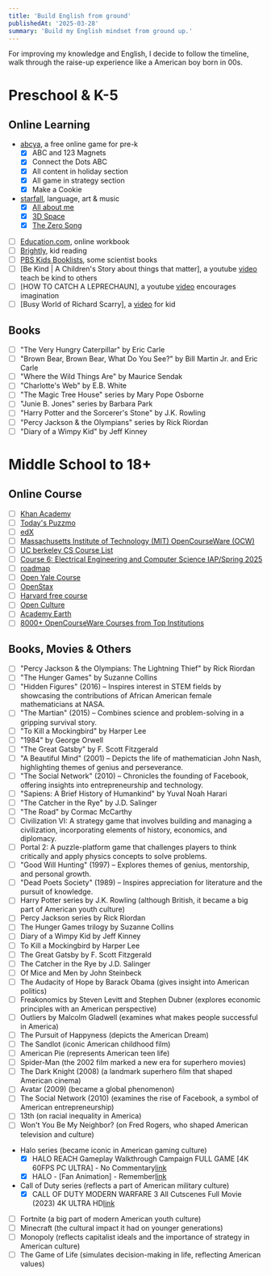 ```yaml
---
title: 'Build English from ground'
publishedAt: '2025-03-28'
summary: 'Build my English mindset from ground up.'
---
```


For improving my knowledge and English, I decide to follow the timeline, walk through the raise-up experience like a American boy born in 00s.

# Preschool & K-5

## Online Learning
- [abcya](https://www.abcya.com/grades/prek/holiday), a free online game for pre-k
    - [x] ABC and 123 Magnets
    - [x] Connect the Dots ABC
    - [x] All content in holiday section
    - [x] All game in strategy section
    - [x] Make a Cookie
- [starfall](https://www.starfall.com/h/index-kindergarten.php), language, art & music
    - [x] [All about me](https://www.starfall.com/h/me/index.php?mg=k)
    - [x] [3D Space](https://www.starfall.com/h/geometry/3D-space/?)
    - [x] [The Zero Song](https://www.starfall.com/h/mathsongs/vfs262255242?)
- [ ] [Education.com](https://www.education.com/resources/grade-pk/?page=4), online workbook
- [ ] [Brightly](https://www.readbrightly.com/), kid reading
- [ ] [PBS Kids Booklists](https://www.pbs.org/parents/thrive/books-to-inspire-your-young-scientist), some scientist books
- [ ] [Be Kind | A Children's Story about things that matter], a youtube [video](https://www.youtube.com/watch?v=kAo4-2UzgPo) teach be kind to others
- [ ] [HOW TO CATCH A LEPRECHAUN], a youtube [video](https://www.youtube.com/watch?v=LdKTCtypLlw) encourages imagination
- [ ] [Busy World of Richard Scarry], a [video](https://www.youtube.com/watch?v=FDJF8NawlHo) for kid

## Books
- [ ] "The Very Hungry Caterpillar" by Eric Carle
- [ ] "Brown Bear, Brown Bear, What Do You See?" by Bill Martin Jr. and Eric Carle
- [ ] "Where the Wild Things Are" by Maurice Sendak
- [ ] "Charlotte's Web" by E.B. White
- [ ] "The Magic Tree House" series by Mary Pope Osborne
- [ ] "Junie B. Jones" series by Barbara Park
- [ ] "Harry Potter and the Sorcerer's Stone" by J.K. Rowling
- [ ] "Percy Jackson & the Olympians" series by Rick Riordan
- [ ] "Diary of a Wimpy Kid" by Jeff Kinney

# Middle School to 18+

## Online Course
- [ ] [Khan Academy](https://www.khanacademy.org/)
- [ ] [Today's Puzzmo](https://www.puzzmo.com/+/ctinsider/today)
- [ ] [edX](https://www.edx.org/)
- [ ] [Massachusetts Institute of Technology (MIT) OpenCourseWare (OCW)](https://ocw.mit.edu/search/?s=department_course_numbers.sort_coursenum#electrical-engineering-and-computer-science)
- [ ] [UC berkeley CS Course List](https://hkn.eecs.berkeley.edu/courseguides)
- [ ] [Course 6: Electrical Engineering and Computer Science IAP/Spring 2025](https://student.mit.edu/catalog/m6a.html)
- [ ] [roadmap](https://roadmap.sh/computer-science)
- [ ] [Open Yale Course](https://oyc.yale.edu/courses)
- [ ] [OpenStax](https://openstax.org/)
- [ ] [Harvard free course](https://pll.harvard.edu/catalog/free?utm_source=chatgpt.com)
- [ ] [Open Culture](https://www.openculture.com/freeonlinecourses?utm_source=chatgpt.com)
- [ ] [Academy Earth](https://academicearth.org/universities/?utm_source=chatgpt.com)
- [ ] [8000+ OpenCourseWare Courses from Top Institutions](https://www.classcentral.com/report/ocw-courses/?utm_source=chatgpt.com)

## Books, Movies & Others

- [ ] "Percy Jackson & the Olympians: The Lightning Thief" by Rick Riordan
- [ ] "The Hunger Games" by Suzanne Collins
- [ ] "Hidden Figures" (2016) – Inspires interest in STEM fields by showcasing the contributions of African American female mathematicians at NASA.​
- [ ] "The Martian" (2015) – Combines science and problem-solving in a gripping survival story.
- [ ] "To Kill a Mockingbird" by Harper Lee
- [ ] "1984" by George Orwell
- [ ] "The Great Gatsby" by F. Scott Fitzgerald
- [ ] "A Beautiful Mind" (2001) – Depicts the life of mathematician John Nash, highlighting themes of genius and perseverance.​
- [ ] "The Social Network" (2010) – Chronicles the founding of Facebook, offering insights into entrepreneurship and technology.
- [ ] "Sapiens: A Brief History of Humankind" by Yuval Noah Harari
- [ ] "The Catcher in the Rye" by J.D. Salinger
- [ ] "The Road" by Cormac McCarthy
- [ ] Civilization VI: A strategy game that involves building and managing a civilization, incorporating elements of history, economics, and diplomacy.​
- [ ] Portal 2: A puzzle-platform game that challenges players to think critically and apply physics concepts to solve problems.
- [ ] "Good Will Hunting" (1997) – Explores themes of genius, mentorship, and personal growth.​
- [ ] "Dead Poets Society" (1989) – Inspires appreciation for literature and the pursuit of knowledge.​
- [ ] Harry Potter series by J.K. Rowling (although British, it became a big part of American youth culture)
- [ ] Percy Jackson series by Rick Riordan
- [ ] The Hunger Games trilogy by Suzanne Collins
- [ ] Diary of a Wimpy Kid by Jeff Kinney
- [ ] To Kill a Mockingbird by Harper Lee
- [ ] The Great Gatsby by F. Scott Fitzgerald
- [ ] The Catcher in the Rye by J.D. Salinger
- [ ] Of Mice and Men by John Steinbeck
- [ ] The Audacity of Hope by Barack Obama (gives insight into American politics)
- [ ] Freakonomics by Steven Levitt and Stephen Dubner (explores economic principles with an American perspective)
- [ ] Outliers by Malcolm Gladwell (examines what makes people successful in America)
- [ ] The Pursuit of Happyness (depicts the American Dream)
- [ ] The Sandlot (iconic American childhood film)
- [ ] American Pie (represents American teen life)
- [ ] Spider-Man (the 2002 film marked a new era for superhero movies)
- [ ] The Dark Knight (2008) (a landmark superhero film that shaped American cinema)
- [ ] Avatar (2009) (became a global phenomenon)
- [ ] The Social Network (2010) (examines the rise of Facebook, a symbol of American entrepreneurship)
- [ ] 13th (on racial inequality in America)
- [ ] Won't You Be My Neighbor? (on Fred Rogers, who shaped American television and culture)
- Halo series (became iconic in American gaming culture)
    - [x] HALO REACH Gameplay Walkthrough Campaign FULL GAME [4K 60FPS PC ULTRA] - No Commentary[link](https://www.youtube.com/watch?v=-YYac6TD15g)
    - [x] HALO - [Fan Animation] - Remember[link](https://www.youtube.com/watch?v=E5_ynsjwd48)
- Call of Duty series (reflects a part of American military culture)
    - [x] CALL OF DUTY MODERN WARFARE 3 All Cutscenes Full Movie (2023) 4K ULTRA HD[link](https://www.youtube.com/watch?v=bf7xD_-LpK0)
- [ ] Fortnite (a big part of modern American youth culture)
- [ ] Minecraft (the cultural impact it had on younger generations)
- [ ] Monopoly (reflects capitalist ideals and the importance of strategy in American culture)
- [ ] The Game of Life (simulates decision-making in life, reflecting American values)